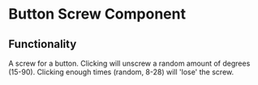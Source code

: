 # Button Screw Component

## Functionality

A screw for a button. Clicking will unscrew a random amount of degrees (15-90). Clicking enough times (random, 8-28) will 'lose' the screw.
